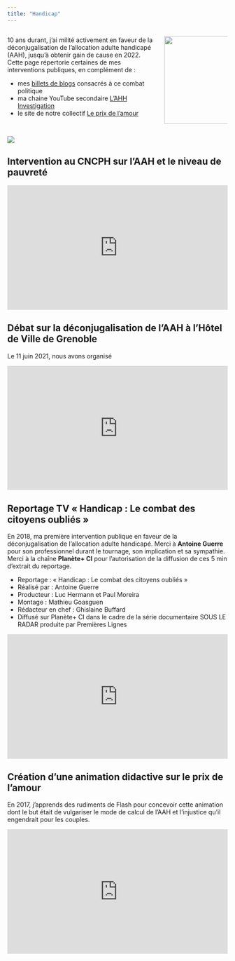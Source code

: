 ```yaml
---
title: "Handicap"
---
```


:::: {.columns}

::: {.column width="70%"}
10 ans durant, j'ai milité activement en faveur de la déconjugalisation de l'allocation adulte handicapé (AAH), jusqu'à obtenir gain de cause en 2022. Cette page répertorie certaines de mes interventions publiques, en complément de :

- mes [billets de blogs](https://www.kevinpolisano.fr/#category=handicap) consacrés à ce combat politique
- ma chaine YouTube secondaire [L'AHH Investigation](https://www.youtube.com/@laahinvestigation303)
- le site de notre collectif [Le prix de l'amour](https://leprixdelamour.fr/)
:::

::: {.column width="30%"}
![](aah-investigation.jpg){fig-align="center" width="200" height="200"}
:::

::::


![](prixdelamour.png) 

## Intervention au CNCPH sur l'AAH et le niveau de pauvreté

::: {style="position: relative; padding-bottom: 56.25%; height: 0; overflow: hidden; max-width: 100%; text-align: center;"}
<iframe src="https://www.youtube.com/embed/CcJfXE-Dk_0?si=EjS8DMUyMasT_6bx&amp;start=755" 
          title="YouTube video player" 
          frameborder="0" 
          allow="accelerometer; autoplay; clipboard-write; encrypted-media; gyroscope; picture-in-picture; web-share" 
          allowfullscreen 
          style="position: absolute; top: 0; left: 50%; transform: translateX(-50%); width: 100%; height: 100%;"> </iframe>
:::

## Débat sur la déconjugalisation de l'AAH à l'Hôtel de Ville de Grenoble 

Le 11 juin 2021, nous avons organisé

::: {style="position: relative; padding-bottom: 56.25%; height: 0; overflow: hidden; max-width: 100%; text-align: center;"}
<iframe src="https://www.youtube.com/embed/C6Q5ojTQnaI?si=m-GQpCe05oHy0eEI"
          title="YouTube video player" 
          frameborder="0" 
          allow="accelerometer; autoplay; clipboard-write; encrypted-media; gyroscope; picture-in-picture; web-share" 
          allowfullscreen 
          style="position: absolute; top: 0; left: 50%; transform: translateX(-50%); width: 100%; height: 100%;"> </iframe>
:::



## Reportage TV « Handicap : Le combat des citoyens oubliés »

En 2018, ma première intervention publique en faveur de la déconjugalisation de l'allocation adulte handicapé. Merci à **Antoine Guerre** pour son professionnel durant le tournage, son implication et sa sympathie. Merci à la chaîne **Planète+ CI** pour l’autorisation de la diffusion de ces 5 min d’extrait du reportage.

- Reportage : « Handicap : Le combat des citoyens oubliés »
- Réalisé par : Antoine Guerre
- Producteur : Luc Hermann et Paul Moreira
- Montage : Mathieu Goasguen
- Rédacteur en chef : Ghislaine Buffard
- Diffusé sur Planète+ CI dans le cadre de la série documentaire SOUS LE RADAR produite par Premières Lignes

::: {style="position: relative; padding-bottom: 56.25%; height: 0; overflow: hidden; max-width: 100%; text-align: center;"}
<iframe src="https://www.youtube.com/embed/n4e3RlC8qFo?si=xcpePcDopJuKPppU" 
          title="YouTube video player" 
          frameborder="0" 
          allow="accelerometer; autoplay; clipboard-write; encrypted-media; gyroscope; picture-in-picture; web-share" 
          allowfullscreen 
          style="position: absolute; top: 0; left: 50%; transform: translateX(-50%); width: 100%; height: 100%;"> </iframe>
:::

## Création d'une animation didactive sur le prix de l'amour

En 2017, j'apprends des rudiments de Flash pour concevoir cette animation dont le but était de vulgariser le mode de calcul de l'AAH et l'injustice qu'il engendrait pour les couples.

::: {style="position: relative; padding-bottom: 56.25%; height: 0; overflow: hidden; max-width: 100%; text-align: center;"}
<iframe src="https://www.youtube.com/embed/noSmEZq8MVg?si=x_rLEoY3iPmj_9Nc" 
          title="YouTube video player" 
          frameborder="0" 
          allow="accelerometer; autoplay; clipboard-write; encrypted-media; gyroscope; picture-in-picture; web-share" 
          allowfullscreen 
          style="position: absolute; top: 0; left: 50%; transform: translateX(-50%); width: 100%; height: 100%;"> </iframe>
:::
